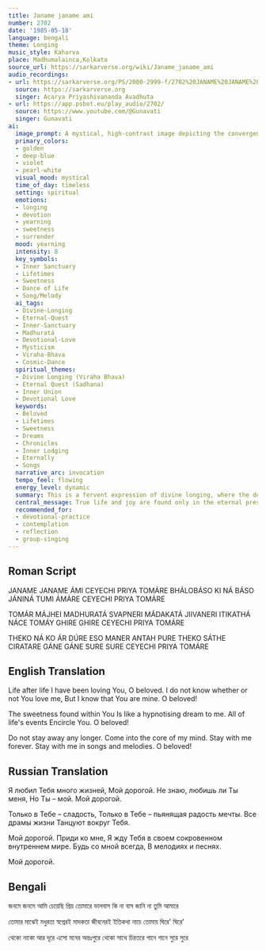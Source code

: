```yaml
---
title: Janame janame ami
number: 2702
date: '1985-05-18'
language: bengali
theme: Longing
music_style: Kaharva
place: Madhumalainca,Kolkata
source_url: https://sarkarverse.org/wiki/Janame_janame_ami
audio_recordings:
- url: https://sarkarverse.org/PS/2000-2999-f/2702%20JANAME%20JANAME%20A%27MI.mp3
  source: https://sarkarverse.org
  singer: Acarya Priyashivananda Avadhuta
- url: https://app.psbot.eu/play_audio/2702/
  source: https://www.youtube.com/@Gunavati
  singer: Gunavati
ai:
  image_prompt: A mystical, high-contrast image depicting the convergence of the cosmic and the intimate. A glowing, violet-hued inner sanctuary (Antahpur) opens up, receiving a swirling, golden effulgence that represents the Beloved. Surrounding this union, ethereal figures symbolizing the 'chronicles of existence' (life's dramas) dance in motion blur, highlighting the eternal search that culminates in this moment of sweet, eternal union. Use an illuminated manuscript style merged with modern digital art.
  primary_colors:
  - golden
  - deep-blue
  - violet
  - pearl-white
  visual_mood: mystical
  time_of_day: timeless
  setting: spiritual
  emotions:
  - longing
  - devotion
  - yearning
  - sweetness
  - surrender
  mood: yearning
  intensity: 8
  key_symbols:
  - Inner Sanctuary
  - Lifetimes
  - Sweetness
  - Dance of Life
  - Song/Melody
  ai_tags:
  - Divine-Longing
  - Eternal-Quest
  - Inner-Sanctuary
  - Madhuratá
  - Devotional-Love
  - Mysticism
  - Viraha-Bhava
  - Cosmic-Dance
  spiritual_themes:
  - Divine Longing (Viraha Bhava)
  - Eternal Quest (Sadhana)
  - Inner Union
  - Devotional Love
  keywords:
  - Beloved
  - Lifetimes
  - Sweetness
  - Dreams
  - Chronicles
  - Inner Lodging
  - Eternally
  - Songs
  narrative_arc: invocation
  tempo_feel: flowing
  energy_level: dynamic
  summary: This is a fervent expression of divine longing, where the devotee confesses to having sought the Beloved across countless births. Despite uncertainty about reciprocation, they recognize the Beloved as the source of all sweetness, intoxication, and the central focus around which the entire drama of life revolves. The song concludes with an emotional plea for the Beloved to take residence in the deepest sanctuary of the mind forever, accompanied by music and song.
  central_message: True life and joy are found only in the eternal presence of the Divine Beloved, whom the soul seeks tirelessly until achieving permanent inner union.
  recommended_for:
  - devotional-practice
  - contemplation
  - reflection
  - group-singing
---
```


## Roman Script

JANAME JANAME ÁMI
CEYECHI PRIYA TOMÁRE
BHÁLOBÁSO KI NÁ BÁSO
JÁNINÁ TUMI ÁMÁRE
CEYECHI PRIYA TOMÁRE

TOMÁR MÁJHEI MADHURATÁ
SVAPNERI MÁDAKATÁ
JIIVANERI ITIKATHÁ
NÁCE TOMÁY GHIRE GHIRE
CEYECHI PRIYA TOMÁRE

THEKO NÁ KO ÁR DÚRE
ESO MANER ANTAH PURE
THEKO SÁTHE CIRATARE
GÁNE GÁNE SURE SURE
CEYECHI PRIYA TOMÁRE

## English Translation

Life after life I have been loving You,
O beloved.
I do not know whether or not You love me,
But I know that You are mine.
O beloved!

The sweetness found within You
Is like a hypnotising dream to me.
All of life's events
Encircle You.
O beloved!

Do not stay away any longer.
Come into the core of my mind.
Stay with me forever.
Stay with me in songs and melodies.
O beloved!

## Russian Translation

Я любил Тебя много жизней,
Мой дорогой.
Не знаю, любишь ли Ты меня,
Но Ты – мой.
Мой дорогой.

Только в Тебе – сладость,
Только в Тебе – пьянящая радость мечты.
Все драмы жизни
Танцуют вокруг Тебя.

Мой дорогой.
Приди ко мне,
Я жду Тебя в своем сокровенном внутреннем мире.
Будь со мной всегда,
В мелодиях и песнях.

Мой дорогой.

## Bengali

জনমে জনমে আমি
চেয়েছি প্রিয় তোমারে
ভালবাস কি না বাস
জানি না তুমি আমারে

তোমার মাঝেই মধুরতা
স্বপ্নেরই মাদকতা
জীবনেরই ইতিকথা
নাচে তোমায় ঘিরে' ঘিরে'

থেকো নাকো আর দূরে
এসো মনের অন্তঃপুরে
থেকো সাথে চিরতরে
গানে গানে সুরে সুরে
